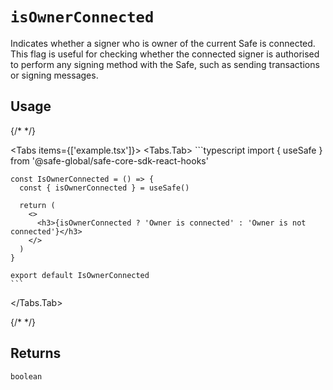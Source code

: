 
# `isOwnerConnected`

Indicates whether a signer who is owner of the current Safe is connected. This flag is useful for checking whether the connected signer is authorised to perform any signing method with the Safe, such as sending transactions or signing messages.

## Usage

{/* <!-- vale off --> */}

<Tabs items={['example.tsx']}>
  <Tabs.Tab>
    ```typescript
    import { useSafe } from '@safe-global/safe-core-sdk-react-hooks'

    const IsOwnerConnected = () => {
      const { isOwnerConnected } = useSafe()

      return (
        <>
          <h3>{isOwnerConnected ? 'Owner is connected' : 'Owner is not connected'}</h3>
        </>
      )
    }

    export default IsOwnerConnected
    ```
  </Tabs.Tab>
</Tabs>

{/* <!-- vale on --> */}

## Returns

`boolean`
